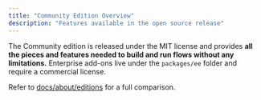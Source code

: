 ```yaml
---
title: "Community Edition Overview"
description: "Features available in the open source release"
---
```


The Community edition is released under the MIT license and provides **all the pieces and features needed to build and run flows without any limitations.** Enterprise add-ons live under the `packages/ee` folder and require a commercial license.

Refer to [docs/about/editions](about/editions.mdx) for a full comparison.

